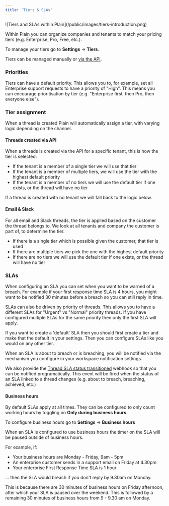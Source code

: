 ```yaml
---
title: 'Tiers & SLAs'
---
```


<Frame>![Tiers and SLAs within Plain](/public/images/tiers-introduction.png)</Frame>

Within Plain you can organize companies and tenants to match your pricing tiers (e.g. Enterprise, Pro, Free, etc.).

To manage your tiers go to **Settings** → **Tiers**.

Tiers can be managed manually or [via the API](/api-reference/graphql/tiers/).

### Priorities

Tiers can have a default priority. This allows you to, for example, set all Enterprise support requests to have a priority of "High". This means you can encourage prioritisation by tier (e.g. "Enterprise first, then Pro, then everyone else").

### Tier assignment

When a thread is created Plain will automatically assign a tier, with varying logic depending on the channel.

#### Threads created via API

When a threads is created via the API for a specific tenant, this is how the tier is selected:

- If the tenant is a member of a single tier we will use that tier
- If the tenant is a member of multiple tiers, we will use the tier with the highest default priority
- If the tenant is a member of no tiers we will use the default tier if one exists, or the thread will have no tier

If a thread is created with no tenant we will fall back to the logic below.

#### Email & Slack

For all email and Slack threads, the tier is applied based on the customer the thread belongs to. We look at all tenants and company the customer is part of, to determine the tier.

- If there is a single tier which is possible given the customer, that tier is used
- If there are multiple tiers we pick the one with the highest default priority
- If there are no tiers we will use the default tier if one exists, or the thread will have no tier

### SLAs

When configuring an SLA you can set when you want to be warned of a breach. For example if your first response time SLA is 4 hours, you might want to be notified 30 minutes before a breach so you can still reply in time.

SLAs can also be driven by priority of threads. This allows you to have a different SLAs for "Urgent" vs "Normal" priority threads. If you have configured multiple SLAs for the same priority then only the first SLA will apply.

If you want to create a 'default' SLA then you should first create a tier and make that the default in your settings. Then you can configure SLAs like you would on any other tier.

When an SLA is about to breach or is breaching, you will be notified via the mechanism you configure in your workspace notification settings.

We also provide the [Thread SLA status transitioned](/api-reference/webhooks/thread-service-level-agreement-status-transitioned/) webhook so that you can be notified programatically. This event will be fired when the status of an SLA linked to a thread changes (e.g. about to breach, breaching, achieved, etc.)

#### Business hours

By default SLAs apply at all times. They can be configured to only count working hours by toggling on **Only during business hours**.

To configure business hours go to **Settings** → **Business hours**

When an SLA is configured to use business hours the timer on the SLA will be paused outside of business hours.

For example, if:

- Your business hours are Monday - Friday, 9am - 5pm
- An enterprise customer sends in a support email on Friday at 4.30pm
- Your enterprise First Response Time SLA is 1 hour

... then the SLA would breach if you don't reply by 9.30am on Monday.

This is because there are 30 minutes of business hours on Friday afternoon, after which your SLA is paused over the weekend. This is followed by a remaining 30 minutes of business hours from 9 - 9.30 am on Monday.
